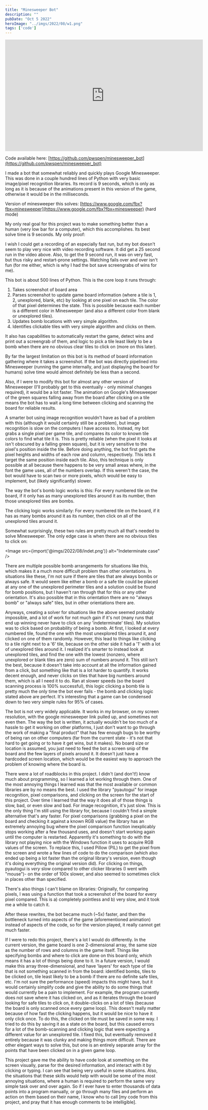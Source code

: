 ```yaml
---
title: "Minesweeper Bot"
description: ""
pubDate: "Oct 5 2022"
heroImage: "../imgs/2022/08/w1.png"
tags: ['code']
---
```


<iframe class="youtube-player" width="640" height="360" src="https://www.youtube.com/embed/mRj8oMoSXuY?version=3&rel=1&showsearch=0&showinfo=1&iv_load_policy=1&fs=1&hl=en&autohide=2&wmode=transparent" allowfullscreen="true" style="border:0;" sandbox="allow-scripts allow-same-origin allow-popups allow-presentation allow-popups-to-escape-sandbox"></iframe>

Code available here: [https://github.com/pwspen/minesweeper_bot](https://github.com/pwspen/minesweeper_bot)

I made a bot that somewhat reliably and quickly plays Google Minesweeper. This was done in a couple hundred lines of Python with very basic image/pixel recognition libraries. Its record is 9 seconds, which is only as long as it is because of the animations present in this version of the game, otherwise it would be in the milliseconds.

Version of minesweeper this solves:
[https://www.google.com/fbx?fbx=minesweeper](https://www.google.com/fbx?fbx=minesweeper) (hard mode)

My only real goal for this project was to make something better than a human (very low bar for a computer), which this accomplishes. Its best solve time is 9 seconds. My only proof:

I wish I could get a recording of an especially fast run, but my bot doesn't seem to play very nice with video recording software. It did get a 25 second run in the video above. Also, to get the 9 second run, it was on very fast, but thus risky and restart-prone settings. Watching fails over and over isn't fun (for me either, which is why I had the bot save screengrabs of wins for me).

This bot is about 500 lines of Python. This is the core loop it runs through:
1. Takes screenshot of board area
2. Parses screenshot to update game board information (where a tile is 1, 2, unexplored, blank, etc) by looking at one pixel on each tile. The color of that pixel determines the state. This is possible because each number is a different color in Minesweeper (and also a different color from blank or unexplored tiles).
3. Updates bomb locations with very simple algorithm.
4. Identifies clickable tiles with very simple algorithm and clicks on them.

It also has capabilities to automatically restart the game, detect wins and print out a screengrab of them, and logic to pick a tile least likely to be a bomb when there are no obvious clear tiles to click on (more on this later).

By far the largest limitation on this bot is its method of board information gathering where it takes a screenshot. If the bot was directly pipelined into Minesweeper (running the game internally, and just displaying the board for humans) solve time would almost definitely be less than a second.

Also, if I were to modify this bot for almost any other version of Minesweeper (I'll probably get to this eventually - only minimal changes required), it would be a lot faster. The animation on Google's Minesweeper of the green squares falling away from the board after clicking on a tile means the bot has to wait a long time between clicking and scanning the board for reliable results.

A smarter bot using image recognition wouldn't have as bad of a problem with this (although it would certainly still be a problem), but image recognition is slow on the computers I have access to. Instead, my bot grabs a single pixel per game tile, and compares its color to known tile colors to find what tile it is. This is pretty reliable (when the pixel it looks at isn't obscured by a falling green square), but it is very sensitive to the pixel's position inside the tile. Before doing anything, the bot first gets the pixel heights and widths of each row and column, respectively. This lets it target the same position inside each tile. Also, this technique is only possible at all because there happens to be very small areas where, in the font the game uses, all of the numbers overlap. If this weren't the case, the bot would have to scan two or more pixels, which would be easy to implement, but (likely significantly) slower.

The way the bot's bomb logic works is this: For every numbered tile on the board, if it only has as many unexplored tiles around it as its number, then those unexplored tiles are bombs.

The clicking logic works similarly: For every numbered tile on the board, if it has as many bombs around it as its number, then click on all of the unexplored tiles around it.

Somewhat surprisingly, these two rules are pretty much all that's needed to solve Minesweeper. The only edge case is when there are no obvious tiles to click on:

<Image src={import('@imgs/2022/08/indet.png')} alt="Indeterminate case" />

There are multiple possible bomb arrangements for situations like this, which makes it a much more difficult problem than other orientations. In situations like these, I'm not sure if there are tiles that are always bombs or always safe. It would seem like either a bomb or a safe tile could be placed at any one of the unexplored perimeter tiles and a solution could be found for bomb positions, but I haven't ran through that for this or any other orientation. It's also possible that in this orientation there are no "always bomb" or "always safe" tiles, but in other orientations there are.

Anyways, creating a solver for situations like the above seemed probably impossible, and a lot of work for not much gain if it's not (many runs that end up winning never have to click on any 'indeterminate' tiles). My solution was to click based on probability of being a bomb. At first, I looked at every numbered tile, found the one with the most unexplored tiles around it, and clicked on one of them randomly. However, this lead to things like clicking to a tile right next to a '6' tile, because on the other side it had a '1' with a lot of unexplored tiles around it. I realized it's smarter to instead look at unexplored tiles, and find the one with the lowest (nonzero, where unexplored or blank tiles are zero) sum of numbers around it. This still isn't the best, because it doesn't take into account at all the information gained from a click, but something like that is a lot harder to quantify. It works decent enough, and never clicks on tiles that have big numbers around them, which is all I need it to do. Ran at slower speeds (so the board scanning process is 100% successful), this logic clicking a bomb tile is pretty much the only time the bot ever fails - the bomb and clicking logic stated above are perfect. It's interesting that a game can be condensed down to two very simple rules for 95% of cases.

The bot is not very widely applicable. It works in my browser, on my screen resolution, with the google minesweeper link pulled up, and sometimes not even then. The way the bot is written, it actually wouldn't be too much of a hassle to get it working on other platforms, I just don't want to go through the work of making a "final product" that has few enough bugs to be worthy of being ran on other computers (far from the current state - it's not that hard to get going or to have it get wins, but it makes). No board size or location is assumed, you just need to feed the bot a screen snip of the board and the few layers of pixels around it. It doesn't just have a hardcoded screen location, which would be the easiest way to approach the problem of knowing where the board is.

There were a lot of roadblocks in this project. I didn't (and don't!) know much about programming, so I learned a lot working through them. One of the most annoying things I learned was that the most available or common libraries are by no means the best. I used the library "pyautogui" for image recognition, pixel comparisons, and clicking on the screen for the start of this project. Over time I learned that the way it does all of those things is slow, bad, or even slow and bad. For image recognition, it's just slow. This is the only thing I'm still using the library for, because I couldn't find a simple alternative that's any faster. For pixel comparisons (grabbing a pixel on the board and checking it against a known RGB value) the library has an extremely annoying bug where the pixel comparison function inexplicably stops working after a few thousand uses, and doesn't start working again until the computer is restarted. Apparently it's something to do with the library not playing nice with the Windows function it uses to acquire RGB values of the screen. To replace this, I used Pillow (PIL) to get the pixel from the screen and wrote a few lines of code to do the comparison (which also ended up being a lot faster than the original library's version, even though it's doing everything the original version did). For clicking on things, pyautogui is *very* slow compared to other clicker libraries (I went with "mouse")- on the order of 100x slower, and also seemed to sometimes click in places other than specified.

There's also things I can't blame on libraries: Originally, for comparing pixels, I was using a function that took a screenshot of the board for every pixel compared. This is a) completely pointless and b) very slow, and it took me a while to catch it.

After these rewrites, the bot became much (~5x) faster, and then the bottleneck turned into aspects of the game (aforementioned animation) instead of aspects of the code, so for the version played, it really cannot get much faster.

If I were to redo this project, there's a lot I would do differently. In the current version, the game board is one 2-dimensional array, the same size as the number of rows and columns in the game itself. Things like specifying bombs and where to click are done on this board only, which means it has a lot of things being done to it. In a future version, I would make this array three-dimensional, and have 'layers' for each type of tile that is not something scanned in from the board: identified bombs, tiles to be clicked on, tile least likely to be a bomb if there are no definite safe tiles, etc. I'm not sure the performance (speed) impacts this might have, but it would certainly simplify code and give the ability to do some things that would currently be a pain to implement. For example, the program currently does not save where it has clicked on, and as it iterates through the board looking for safe tiles to click on, it double-clicks on a lot of tiles (because the board is only scanned once every game loop). This doesn't really matter because of how fast the clicking happens, but it would be nice to have it only click once. To do this, the clicked on tile must be saved in some way. I tried to do this by saving it as a state on the board, but this caused errors for a lot of the bomb-scanning and clicking logic that were expecting a different value for an unexplored tile. I fixed this, but eventually removed it entirely because it was clunky and making things more difficult. There are other elegant ways to solve this, but one is an entirely separate array for the points that have been clicked on in a given game loop.

This project gave me the ability to have code look at something on the screen visually, parse for the desired information, and interact with it by clicking or typing. I can see that being very useful in some situations. Also, the situations that these skills would help with would be some of the most annoying situations, where a human is required to perform the same very simple task over and over again. So if I ever have to enter thousands of data points into a program manually, or go through many files and perform an action on them based on their name, I know who to call [my code from this project, and pray that it has enough comments to be intelligible].